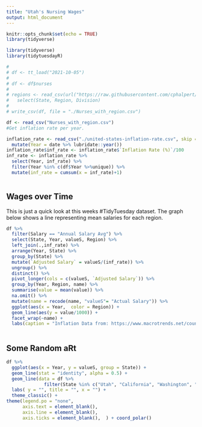 ```yaml
---
title: "Utah's Nursing Wages"
output: html_document
---
```


```r
knitr::opts_chunk$set(echo = TRUE)
library(tidyverse)

library(tidyverse)
library(tidytuesdayR)

# 
# df <- tt_load("2021-10-05")
# 
# df <- df$nurses
# 
# regions <- read_csv(url("https://raw.githubusercontent.com/cphalpert/census-regions/master/us%20census%20bureau%20regions%20and%20divisions.csv")) %>% 
#   select(State, Region, Division)
# 
# write_csv(df, file = "./Nurses_with_region.csv")

df <- read_csv("Nurses_with_region.csv")
#Get inflation rate per year.

inflation_rate <- read_csv("./united-states-inflation-rate.csv", skip = 16) %>%
  mutate(Year = date %>% lubridate::year())
inflation_rate$inf_rate <- inflation_rate$`Inflation Rate (%)`/100 
inf_rate <- inflation_rate %>% 
  select(Year, inf_rate) %>% 
  filter(Year %in% c(df$Year %>%unique)) %>% 
  mutate(inf_rate = cumsum(x = inf_rate)+1)



```

## Wages over Time 
This is just a quick look at this weeks #TidyTuesday dataset. The graph below shows a line representing mean salaries for each region.
```r

df %>% 
  filter(Salary == "Annual Salary Avg") %>% 
  select(State, Year, valueS, Region) %>% 
  left_join(.,inf_rate) %>% 
  arrange(Year, State) %>%
  group_by(State) %>% 
  mutate(`Adjusted Salary` = valueS/(inf_rate)) %>%
  ungroup() %>% 
  distinct() %>% 
  pivot_longer(cols = c(valueS, `Adjusted Salary`)) %>% 
  group_by(Year, Region, name) %>% 
  summarise(value = mean(value)) %>% 
  na.omit() %>%
  mutate(name = recode(name, "valueS"= "Actual Salary")) %>% 
  ggplot(aes(x = Year,  color = Region)) +
  geom_line(aes(y = value/1000)) +
  facet_wrap(~name) + 
  labs(caption = "Inflation Data from: https://www.macrotrends.net/countries/USA/united-states/inflation-rate-cpi", y = "Salary in Thousands")
  


```

## Some Random aRt 

```r

df %>% 
  ggplot(aes(x = Year, y = valueS, group = State)) + 
  geom_line(stat = "identity", alpha = 0.5) +
  geom_line(data = df %>%  
              filter(State %in% c("Utah", "California", "Washington", "Louisiana")), aes(color = State)) +
  labs( y = "", title = "", x = "") +
  theme_classic() +
theme(legend.po = "none",
      axis.text = element_blank(),
      axis.line = element_blank(),
      axis.ticks = element_blank(),  ) + coord_polar()

```

